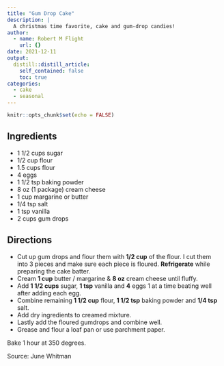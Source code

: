 ```yaml
---
title: "Gum Drop Cake"
description: |
  A christmas time favorite, cake and gum-drop candies!
author:
  - name: Robert M Flight
    url: {}
date: 2021-12-11
output:
  distill::distill_article:
    self_contained: false
    toc: true
categories:
  - cake
  - seasonal
---
```



```r
knitr::opts_chunk$set(echo = FALSE)
```

## Ingredients

* 1 1/2 cups sugar
* 1/2 cup flour 
* 1.5 cups flour
* 4 eggs
* 1 1/2 tsp baking powder
* 8 oz (1 package) cream cheese
* 1 cup margarine or butter
* 1/4 tsp salt 
* 1 tsp vanilla
* 2 cups gum drops

## Directions

* Cut up gum drops and flour them with **1/2 cup** of the flour. I cut them into 3 pieces and make sure each piece is floured. **Refrigerate** while preparing the cake batter. 
* Cream **1 cup** butter / margarine & **8 oz** cream cheese until fluffy. 
* Add **1 1/2 cups** sugar, **1 tsp** vanilla and **4** eggs 1 at a time beating well after adding each egg. 
* Combine remaining **1 1/2 cup** flour, **1 1/2 tsp** baking powder and **1/4 tsp** salt.
* Add dry ingredients to creamed mixture.
* Lastly add the floured gumdrops and combine well.
* Grease and flour a loaf pan or use parchment paper.

Bake 1 hour at 350 degrees. 

Source: June Whitman
